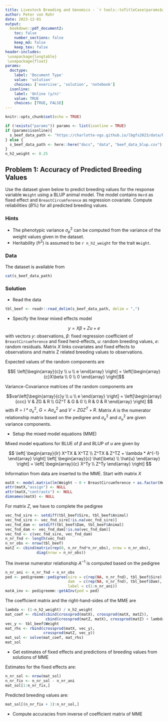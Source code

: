 ```yaml
---
title: Livestock Breeding and Genomics - `r tools::toTitleCase(params$doctype)` 12
author: Peter von Rohr
date: 2023-12-01
output:
  bookdown::pdf_document2:
    toc: false
    number_sections: false
    keep_md: false
    keep_tex: false
header-includes:
 \usepackage{longtable}
 \usepackage{float}
params:
  doctype:
    label: 'Document Type'
    value: 'solution'
    choices: ['exercise', 'solution', 'notebook']
  isonline:
    label: 'Online (y/n)'
    value: TRUE
    choices: [TRUE, FALSE]
---
```



```r
knitr::opts_chunk$set(echo = TRUE)
```

```r
if (!exists("params")) params <- list(isonline = TRUE)
if (params$isonline){
  s_beef_data_path <- "https://charlotte-ngs.github.io/lbgfs2023/data/beef_data_blup.csv"
} else {
  s_beef_data_path <- here::here("docs", "data", "beef_data_blup.csv")
}
n_h2_weight <- 0.25
```


## Problem 1: Accuracy of Predicted Breeding Values
Use the dataset given below to predict breeding values for the response variable `Weight` using a BLUP animal model. The model contains `Herd` as fixed effect and `BreastCircumference` as regression covariate. Compute reliabilities ($B\%$) for all predicted breeding values. 


### Hints
* The phenotypic variance $\sigma_p^2$ can be computed from the variance of the weight values given in the dataset. 
* Heritability ($h^2$) is assumed to be `r n_h2_weight` for the trait `Weight`. 


### Data
The dataset is available from

```r
cat(s_beef_data_path)
```



<!-- your-solution-start
### Your Solution

* Read the data
* Specify the linear mixed effects model
* Setup the mixed model equations (MME)
* Get estimates of fixed effects and predictions of breeding values from solutions of MME
* Compute accuracies from inverse of coefficient matrix of MME

---  your-solution-end -->


<!-- master-solution-start -->

### Solution

* Read the data

```r
tbl_beef <- readr::read_delim(s_beef_data_path, delim = ",")
```

* Specify the linear mixed effects model

$$y = X\beta + Zu + e$$
with vectors $y$: observations, $\beta$: fixed regression coefficient of `BreastCircumference` and fixed herd-effects, $u$: random breeding values, $e$: random residuals. Matrix $X$ links covariates and fixed effects to observations and matrix Z related breeding values to observations. 

Expected values of the random components are 

$$E \left[\begin{array}{c}y \\ u \\ e  \end{array} \right] = \left[\begin{array}{c}X\beta \\ 0 \\ 0  \end{array} \right]$$

Variance-Covariance matrices of the random components are

$$var\left[\begin{array}{c}y \\ u \\ e  \end{array} \right] = \left[\begin{array}{ccc} V & ZG & R \\ GZ^T & G & 0 \\ R & 0 & R  \end{array} \right] $$
with $R = I * \sigma_e^2$, $G = A \sigma_u^2$ and $V = ZGZ^T + R$. Matrix $A$ is the numerator relationship matrix based on the pedigree and $\sigma_e^2$ and $\sigma_u^2$ are given variance components. 


* Setup the mixed model equations (MME)

Mixed model equations for BLUE of $\beta$ and BLUP of $u$ are given by

$$
\left[
\begin{array}{lr}
X^TX & X^TZ \\
Z^TX & Z^TZ + \lambda * A^{-1}
\end{array}
\right]
\left[
\begin{array}{c}
\hat{\beta} \\
\hat{u}
\end{array}
\right]
=
\left[
\begin{array}{c}
X^Ty \\
Z^Ty
\end{array}
 \right]
$$

Information from data are inserted to the MME. Start with matrix $X$

```r
matX <- model.matrix(lm(Weight ~ 0 + BreastCircumference + as.factor(Herd), data = tbl_beef))
attr(matX,"assign") <- NULL
attr(matX,"contrasts") <- NULL
dimnames(matX) <- NULL
```

For matrix $Z$, we have to complete the pedigree

```r
vec_fnd_sire <- setdiff(tbl_beef$Sire, tbl_beef$Animal)
vec_fnd_sire <- vec_fnd_sire[!is.na(vec_fnd_sire)]
vec_fnd_dam <- setdiff(tbl_beef$Dam, tbl_beef$Animal)
vec_fnd_dam <- vec_fnd_dam[!is.na(vec_fnd_dam)]
vec_fnd <- c(vec_fnd_sire, vec_fnd_dam)
n_nr_fnd <- length(vec_fnd)
n_nr_obs <- nrow(tbl_beef)
matZ <- cbind(matrix(rep(0, n_nr_fnd*n_nr_obs), nrow = n_nr_obs),
              diag(nrow = n_nr_obs))
```

The inverse numerator relationship $A^{-1}$ is computed based on the pedigree

```r
n_nr_ani <- n_nr_fnd + n_nr_obs
ped <- pedigreemm::pedigree(sire = c(rep(NA, n_nr_fnd), tbl_beef$Sire),
                            dam  = c(rep(NA, n_nr_fnd), tbl_beef$Dam),
                            label = c(1:n_nr_ani))
matA_inv <- pedigreemm::getAInv(ped = ped)
```

The coefficient matrix and the right-hand-sides of the MME are

```r
lambda <- (1-n_h2_weight) / n_h2_weight
mat_coef <- rbind(cbind(crossprod(matX), crossprod(matX, matZ)), 
                  cbind(crossprod(matZ, matX), crossprod(matZ) + lambda * matA_inv))
vec_y <- tbl_beef$Weight
mat_rhs <- rbind(crossprod(matX, vec_y),
                 crossprod(matZ, vec_y))
mat_sol <- solve(mat_coef, mat_rhs)
mat_sol
```


* Get estimates of fixed effects and predictions of breeding values from solutions of MME

Estimates for the fixed effects are: 

```r
n_nr_sol <- nrow(mat_sol)
n_nr_fix <- n_nr_sol - n_nr_ani
mat_sol[1:n_nr_fix,]
```

Predicted breeding values are:

```r
mat_sol[(n_nr_fix + 1):n_nr_sol,]
```




* Compute accuracies from inverse of coefficient matrix of MME

<!-- master-solution-end -->



